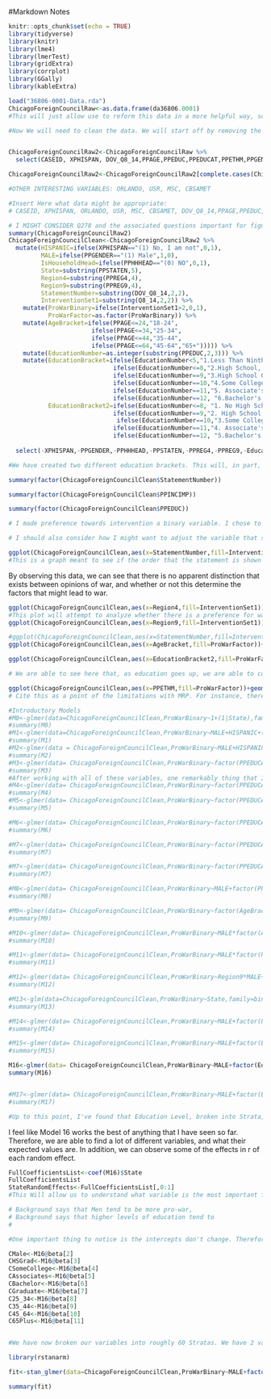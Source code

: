 #Markdown Notes

```r
knitr::opts_chunk$set(echo = TRUE)
library(tidyverse)
library(knitr)
library(lme4)
library(lmerTest)
library(gridExtra)
library(corrplot)
library(GGally)
library(kableExtra)
```

```r
load("36806-0001-Data.rda")
ChicagoForeignCouncilRaw<-as.data.frame(da36806.0001)
#This will just allow use to reform this data in a more helpful way, so that we don't need to worry about it.

#Now We will need to clean the data. We will start off by removing the variables that are not useful to us. 


ChicagoForeignCouncilRaw2<-ChicagoForeignCouncilRaw %>%
  select(CASEID, XPHISPAN, DOV_Q8_14,PPAGE,PPEDUC,PPEDUCAT,PPETHM,PPGENDER,PPHHHEAD,PPHHSIZE,PPHOUSE,PPINCIMP,PPMARIT,PPMSACAT,PPREG4,PPREG9,PPRENT,PPSTATEN,PPWORK,PPNET,Q8_14,Q385,Q275)

ChicagoForeignCouncilRaw2<-ChicagoForeignCouncilRaw2[complete.cases(ChicagoForeignCouncilRaw2),]

#OTHER INTERESTING VARIABLES: ORLANDO, USR, MSC, CBSAMET

#Insert Here what data might be appropriate: 
# CASEID, XPHISPAN, ORLANDO, USR, MSC, CBSAMET, DOV_Q8_14,PPAGE,PPEDUC,PPETHM,PPGENDER,PPHHHEAD,PPHHSIZE,PPHOUSE,PPINCIMP,PPMARIT,PPMSACAT,PPREG4,PPREG9,PPRENT,PPSTATEN,PPWORK,PPNET,Q8_14,Q385,Q275

# I MIGHT CONSIDER Q278 and the associated questions important for figuring this shit out. 
summary(ChicagoForeignCouncilRaw2)
ChicagoForeignCouncilClean<-ChicagoForeignCouncilRaw2 %>%
  mutate(HISPANIC=ifelse(XPHISPAN=="(1) No, I am not",0,1),
         MALE=ifelse(PPGENDER=="(1) Male",1,0),
         IsHouseholdHead=ifelse(PPHHHEAD=="(0) NO",0,1),
         State=substring(PPSTATEN,5),
         Region4=substring(PPREG4,4),
         Region9=substring(PPREG9,4),
         StatementNumber=substring(DOV_Q8_14,2,2),
         InterventionSet1=substring(Q8_14,2,2)) %>%
    mutate(ProWarBinary=ifelse(InterventionSet1>2,0,1),
           ProWarFactor=as.factor(ProWarBinary)) %>%
    mutate(AgeBracket=ifelse(PPAGE<=24,"18-24",
                       ifelse(PPAGE<=34,"25-34",
                       ifelse(PPAGE<=44,"35-44",
                       ifelse(PPAGE<=64,"45-64","65+"))))) %>%
    mutate(EducationNumber=as.integer(substring(PPEDUC,2,3))) %>%
    mutate(EducationBracket=ifelse(EducationNumber<5,"1.Less Than Ninth Grade",
                             ifelse(EducationNumber<=8,"2.High School, No Diploma",
                             ifelse(EducationNumber==9,"3.High School Graduate",
                             ifelse(EducationNumber==10,"4.Some College, No Degree",
                             ifelse(EducationNumber==11,"5. Associate's Degree",
                             ifelse(EducationNumber==12, "6.Bachelor's Degree","7.Graduate Degree")))))),
           EducationBracket2=ifelse(EducationNumber<=8, "1. No High School Diploma",
                             ifelse(EducationNumber==9,"2. High School Graduate",
                              ifelse(EducationNumber==10,"3.Some College, No Degree",
                             ifelse(EducationNumber==11,"4. Associate's Degree",
                             ifelse(EducationNumber==12, "5.Bachelor's Degree","6.Graduate Degree")))))) %>%
  
  select(-XPHISPAN,-PPGENDER,-PPHHHEAD,-PPSTATEN,-PPREG4,-PPREG9,-EducationNumber,-PPAGE,)

#We have created two different education brackets. This will, in part, determine how many different variables might exist in order to determine the exact variable. 

summary(factor(ChicagoForeignCouncilClean$StatementNumber))

summary(factor(ChicagoForeignCouncilClean$PPINCIMP))

summary(factor(ChicagoForeignCouncilClean$PPEDUC))

# I made preference towards intervention a binary variable. I chose to make Very Effective and Somewhat Effective variables that might suggest these people would be "open" to war. However, those who answer Not very, or Not effective at all are extremely unlikely to support war. 

# I should also consider how I might want to adjust the variable that shows household income. There is a chance that it is over-strata-d. This would be a problem. 
```

```r
ggplot(ChicagoForeignCouncilClean,aes(x=StatementNumber,fill=InterventionSet1))+geom_bar(position=position_fill())
#This is a graph meant to see if the order that the statement is shown in might be important to determining the preferences or the stated ideals that an individual has
```
By observing this data, we can see that there is no apparent distinction that exists between opinions of war, and whether or not this determine the factors that might lead to war.

```r
ggplot(ChicagoForeignCouncilClean,aes(x=Region4,fill=InterventionSet1))+geom_bar(position=position_fill())
#This plot will attempt to analyze whether there is a preference for war by region, such as region 4, or region 9, or state perhaps even. We can see that there does appear to be some slight preference, particularly in the south and in the Midwest. 
ggplot(ChicagoForeignCouncilClean,aes(x=Region9,fill=InterventionSet1))+geom_bar(position=position_fill())+theme(axis.text.x=element_text(angle=90))

```
```r
#ggplot(ChicagoForeignCouncilClean,aes(x=StatementNumber,fill=InterventionSet1))+geom_bar(position=position_fill())
ggplot(ChicagoForeignCouncilClean,aes(x=AgeBracket,fill=ProWarFactor))+geom_bar(position=position_fill())
```
```r
ggplot(ChicagoForeignCouncilClean,aes(x=EducationBracket2,fill=ProWarFactor))+geom_bar(position=position_fill())+theme(axis.text.x=element_text(angle=90))

# We are able to see here that, as education goes up, we are able to continue to have more and more variables. 
```

```r
ggplot(ChicagoForeignCouncilClean,aes(x=PPETHM,fill=ProWarFactor))+geom_bar(position=position_fill())+theme(axis.text.x=element_text(angle=90))
# Cite this as a point of the limitations with MRP. For instance, there are significant 
```

```r
#Introductory Models
#M0<-glmer(data=ChicagoForeignCouncilClean,ProWarBinary~1+(1|State),family=binomial(link="logit"))
#summary(M0)
#M1<-glmer(data=ChicagoForeignCouncilClean,ProWarBinary~MALE+HISPANIC+(1|State),family=binomial(link="logit"))
#summary(M1)
#M2<-glmer(data = ChicagoForeignCouncilClean,ProWarBinary~MALE+HISPANIC+PPAGE+(1|State),family=binomial(link="logit"))
#summary(M2)
#M3<-glmer(data= ChicagoForeignCouncilClean,ProWarBinary~factor(PPEDUCAT)+(1|State),family=binomial(link="logit"))
#summary(M3)
#After working with all of these variables, one remarkably thing that I have seen is that it appears like relatively limited amount of this is determined by things such as education or gender. 
#M4<-glmer(data= ChicagoForeignCouncilClean,ProWarBinary~factor(PPEDUCAT)+MALE+(1|State),family=binomial(link="logit"))
#summary(M4)
#M5<-glmer(data= ChicagoForeignCouncilClean,ProWarBinary~factor(PPEDUCAT)+MALE+(1|Region9),family=binomial(link="logit"))
#summary(M5)

#M6<-glmer(data= ChicagoForeignCouncilClean,ProWarBinary~factor(PPEDUCAT)+MALE+factor(PPETHM)+(1|State),family=binomial(link="logit"))
#summary(M6)

#M7<-glmer(data= ChicagoForeignCouncilClean,ProWarBinary~factor(PPEDUCAT)+MALE+factor(PPETHM)+factor(PPINCIMP)+(1|State),family=binomial(link="logit"))
#summary(M7)

#M7<-glmer(data= ChicagoForeignCouncilClean,ProWarBinary~factor(PPEDUCAT)+factor(PPETHM)+factor(PPINCIMP)+(1|State),family=binomial(link="logit"))
#summary(M7)

#M8<-glmer(data= ChicagoForeignCouncilClean,ProWarBinary~MALE+factor(PPEDUCAT)+factor(AgeBracket)+(1|State),family=binomial(link="logit"))
#summary(M8)

#M9<-glmer(data= ChicagoForeignCouncilClean,ProWarBinary~factor(AgeBracket)+factor(PPETHM)+factor(PPINCIMP)+(1|State),family=binomial(link="logit"))
#summary(M9)

#M10<-glmer(data= ChicagoForeignCouncilClean,ProWarBinary~MALE*factor(AgeBracket)+factor(PPEDUCAT)+(1|State),family=binomial(link="logit"))
#summary(M10)

#M11<-glmer(data= ChicagoForeignCouncilClean,ProWarBinary~MALE*factor(PPEDUCAT)+factor(AgeBracket)+(1|State),family=binomial(link="logit"))
#summary(M11)

#M12<-glmer(data= ChicagoForeignCouncilClean,ProWarBinary~Region9*MALE+factor(PPEDUCAT)+factor(AgeBracket)+(1|State),family=binomial(link="logit"))
#summary(M12)

#M13<-glm(data=ChicagoForeignCouncilClean,ProWarBinary~State,family=binomial(link="logit"))
#summary(M13)

#M14<-glmer(data= ChicagoForeignCouncilClean,ProWarBinary~MALE+factor(PPEDUCAT)+factor(AgeBracket)*Region4+(1|State),family=binomial(link="logit"))
#summary(M14)

#M15<-glmer(data= ChicagoForeignCouncilClean,ProWarBinary~MALE+factor(EducationBracket)+factor(AgeBracket)+(1|State),family=binomial(link="logit"))
#summary(M15)

M16<-glmer(data= ChicagoForeignCouncilClean,ProWarBinary~MALE+factor(EducationBracket2)+factor(AgeBracket)+(1|State),family=binomial(link="logit"))
summary(M16)


#M17<-glmer(data= ChicagoForeignCouncilClean,ProWarBinary~MALE+factor(EducationBracket2)+factor(AgeBracket)+(1|Region9),family=binomial(link="logit"))
#summary(M17)

#Up to this point, I've found that Education Level, broken into Strata, and Age Brackets seems to be a good predictor. I've elected to choose to move forward with a model if it is supported by the ACS. In addition, I have decided to move forward with a model if it is able to break the population into sufficiently small stratas.
```
I feel like Model 16 works the best of anything that I have seen so far. Therefore, we are able to find a lot of different variables, and what their expected values are. In addition, we can observe some of the effects in r of each random effect. 

```r
FullCoefficientsList<-coef(M16)$State
FullCoefficientsList
StateRandomEffects<-FullCoefficientsList[,0:1]
#This Will allow us to understand what variable is the most important for this

# Background says that Men tend to be more pro-war, 
# Background says that higher levels of education tend to 
# 
```

```r
#One important thing to notice is the intercepts don't change. Therefore, we should be able to define each of these variables. Unfortunately, there are a lot of Different Variables

CMale<-M16@beta[2]
CHSGrad<-M16@beta[3]
CSomeCollege<-M16@beta[4]
CAssociates<-M16@beta[5]
CBachelor<-M16@beta[6]
CGraduate<-M16@beta[7]
C25_34<-M16@beta[8]
C35_44<-M16@beta[9]
C45_64<-M16@beta[10]
C65Plus<-M16@beta[11]


#We have now broken our variables into roughly 60 Stratas. We have 2 variables to indicate gender identity, there are 6 Education Brackets, and there are 5 Age Brackets. 


```

```r
library(rstanarm)

fit<-stan_glmer(data=ChicagoForeignCouncilClean,ProWarBinary~MALE+factor(EducationBracket2)+factor(AgeBracket)+(1|State),family=binomial(link="logit"))
```
```r
summary(fit)
```






